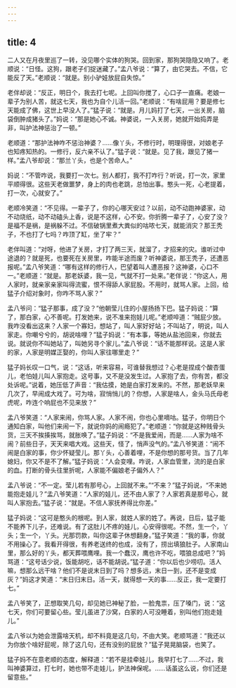 ```yaml
---
---
---
```

title: 4
---



二人又在月夜里巡了一转，没见哪个实体的狗哭。回到家，那狗哭隐隐又响了。老顺说：“日怪。这狗，跟老子们捉迷藏了。”孟八爷说：“算了，由它哭去。不信，它能反了天。”老顺说：“就是。别小驴娃放屁自失惊。”

老伴却说：“反正，明日个，我去打七呢。上回叫你搅了，心口子一直痛。老娘一辈子为别人苦，就这七天，我也为自个儿活一回。”老顺说：“有啥屁用？要是修七天能成了佛，这世上早没人了。”猛子说：“就是。月儿妈打了七天，一出关房，脑袋倒肿成猪头了。”妈说：“那是她心不诚。神婆说，一入关房，她就开始捣弄是非，叫护法神惩治了一顿。”

老顺道：“那护法神咋不惩治神婆？……像丫头，不修行时，明理得很，对娘老子也知疼知热的。一修行，反六亲不认了。”猛子说：“就是。见了我，跟见了猪一样。”孟八爷却说：“那兰丫头，也是个苦命人。”

妈说：“不管咋说，我要打一次七。别人都打，我不打咋行？听说，打一次，家里平顺得很。这些天老做噩梦，身上的肉也老跳，总怕出事。憨头一死，心老提着，打一次，心就安了。”

老顺冷笑道：“不见得。一辈子了，你的心哪天安过？以前，动不动跑神婆家，动不动烧纸，动不动磕头上香，说是不这样，心不安。你折腾一辈子了，心安了没？是福不是祸，是祸躲不过。不信破锅里煮大粪似的咕哝七天，就能消灾？那王秃子，不也打了七吗？咋顶了缸，坐了牢？”

老伴叫道：“对呀，他进了关房，才打了两三天，就溜了，才招来的灾。谁听过中途退的？就是死，也要死在关房里，咋能半途而废？听神婆说，那王秃子，还遭恶报呢。”孟八爷笑道：“哪有这样的修行人，巴望着叫人遭恶报？这神婆，心口不一。”老顺道：“就是。那老妖婆，我一见，气就不打一处来。”老伴说：“你这人，用人家时，就亲家亲家叫得流蜜，恨不得舔人家屁股。不用时，就骂人家。上回，给猛子介绍对象时，你咋不骂人家？”

孟八爷问：“猛子那事，成了没？”他朝莹儿住的小屋扬扬下巴。猛子妈说：“算了，那白家，心不善呢。打发她来，说不准来抱娃儿呢。”老顺啐道：“贼屁少放。我咋没看出这来？人家一个寡妇，想站了，叫人家好好站；不叫站了，明说，叫人家走。你嘲兮兮的，胡说啥哩？”猛子妈说：“有本事，等她从盐池回来，你就去说。就说你不叫她站了，叫她另寻个家儿。”孟八爷说：“话不能那样说。这是人家的家，人家是明媒正娶的，你叫人家往哪里走？”

猛子妈长叹一口气，说：“这话，听来容易，可谁替我想过？心老是捏成个酸杏蛋儿，老怕娃儿叫人家抱走。这号事，又不是没发生过。人家抱了去，你有苦，都没处诉呢。”说着，她压低了声音：“我估摸，她是白家打发来的。不然，那老妖早来几次了，早闹成大戏了。可为啥，寂悄悄儿的？你想，人家是啥人，金头马氏母老虎呢，咋连个响屁也不见来放？”

孟八爷笑道：“人家来闹，你骂人家。人家不闹，你也心里嘀咕。猛子，你明日个通知白家，叫他们来闹一下，就说你妈的闹瘾犯了。”老顺道：“你就是这种贱骨头货，三天不挨揍挨骂，就胀唤了。”猛子妈说：“不是我爱闹，而是……人家为啥不闹？前些日子，天天来唱大戏。这些天，怪了，悄声没气的。”孟八爷笑道：“闹不闹是白家的事，你少怀疑莹儿。那丫头，心善着哩，不是你想的那号货。当了几年媳妇，你又不是不了解。”猛子妈说：“人会变哩。咋说，人家血管里，流的是白家的血。打断的骨头往里折呢，人家能不偏娘老子偏外人？”

孟八爷说：“不一定。莹儿若有那号心，上回就不来。”“不来？”猛子妈说，“不来她能抱走娃儿？”孟八爷笑道：“人家的娃儿，还不由人家了？人家若真是那号心，就叫人家抱去。”猛子说：“就是。不信人家抚养得比你差。”

猛子妈说：“这可是憨头的根呢。到人家，就姓人家的姓了。再说，日后，猛子能不能养下儿子，还难说。有了这肚儿不疼的娃儿，心安得很呢。不然，生一个，丫头；生一个，丫头。光那罚款，叫你这辈子休想翻身。”猛子笑道：“我的事，你就不用操心了。我看开得很，有养老送终的也成，没有了，捞出填狼肚子。人家南山里，那么好的丫头，都天葬喂鹰哩。我一个蠢汉，鹰也许不吃，喂狼总成吧？”妈骂道：“这号话少说，饭能胡吃，话不能胡说。”猛子道：“你以后也少唠叨。活人嘛，想那么远干啥？他们不是说末日到了吗？想多远，末日一到，还不是变成灰？”妈这才笑道：“末日归末日。活一天，就得想一天的事……反正，我一定要打七。”

孟八爷笑了，正想取笑几句，却见她已神秘了脸，一脸鬼祟，压了嗓门，说：“这七天，你们可要留心些。莹儿虽进了沙窝，白家的人可没睡着，别叫他们抱走娃儿。”

孟八爷以为她会泄露啥天机，却不料竟是这几句，不由大笑。老顺骂道：“我还以为你放个啥好屁呢，除了这几句，还有没别的屁放？”猛子晃晃脑袋，也笑了。

猛子妈不在意老顺的态度，解释道：“若不是挂牵娃儿，我早打七了……不过，我叫神婆算过，打七时，她也带不走娃儿，护法神保呢。……话虽这么说，你们还是留意些。”